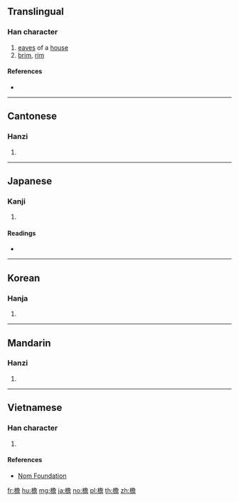 ==Translingual==

===Han character===
{{Han char|rn=75|rad=木|as=13|sn=17|four=47961|canj=DNCR|ids=⿰木詹}}

# [[eave]]s of a [[house]]
# [[brim]], [[rim]]

====References====
* {{Han ref|kx=0556.270|dkj=15659|dj=0946.030|hdz=21304.040|uh=6A90|ud=27280|bh=C0D1|bd=49361}}

----

==Cantonese==

===Hanzi===
{{yue-hanzi|jyut=[[jim4]], [[jam4]], [[gim2]]|y=yim4, yam4, gim2}}

# {{defn|lang=yue|sort=木13}}

----

==Japanese==

===Kanji===
{{ja-kanji|grade=|rs=木13}}

# {{defn|lang=ja|sort=木13}}

====Readings====
* {{ja-readings|on=[[えん]] (en), [[たん]] (tan)|kun=[[ひさし]] (hisashi)}}

----

==Korean==

===Hanja===
{{ko-hanja|hangeul=첨|eumhun=|rv=cheom|mr=ch'ŏm|y=chem}}

# {{defn|lang=ko|sort=木13}}

----

==Mandarin==

===Hanzi===
{{cmn-hanzi|pin=[[yán]] ([[yan2]]), [[dān]] ([[dan1]])|wg=yen<sup>2</sup>, tan<sup>1</sup>}}

# {{defn|lang=cmn|sort=木13}}

----

==Vietnamese==

===Han character===
{{vi-readings|rs=木13| hanviet = [[diêm]], [[diềm]], [[thềm]], [[thiềm]]}}

# {{defn|lang=vi|sort=木13}}

====References====
*[http://nomfoundation.org/common/nom_details.php?codepoint=6a90 Nom Foundation]

[[fr:檐]]
[[hu:檐]]
[[mg:檐]]
[[ja:檐]]
[[no:檐]]
[[pl:檐]]
[[th:檐]]
[[zh:檐]]